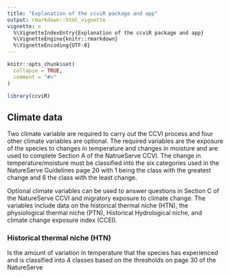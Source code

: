 ```yaml
---
title: "Explanation of the ccviR package and app"
output: rmarkdown::html_vignette
vignette: >
  %\VignetteIndexEntry{Explanation of the ccviR package and app}
  %\VignetteEngine{knitr::rmarkdown}
  %\VignetteEncoding{UTF-8}
---
```


```r
knitr::opts_chunk$set(
  collapse = TRUE,
  comment = "#>"
)
```

```r
library(ccviR)
```
## Climate data
Two climate variable are required to carry out the CCVI process and four other climate variables are optional. The required variables are the exposure of the species to changes in temperature and changes in moisture and are used to complete Section A of the NatrueServe CCVI. The change in temperature/moisture must be classified into the six categories used in the NatureServe Guidelines page 20 with 1 being the class with the greatest change and 6 the class with the least change. 

Optional climate variables can be used to answer questions in Section C of the NatureServe CCVI and migratory exposure to climate change. The variables include data on the historical thermal niche (HTN), the physiological thermal niche (PTN), Historical Hydrological niche, and climate change exposure index (CCEI). 

### Historical thermal niche (HTN)
Is the amount of variation in temperature that the species has experienced and is classified into 4 classes based on the thresholds on page 30 of the NatureServe
